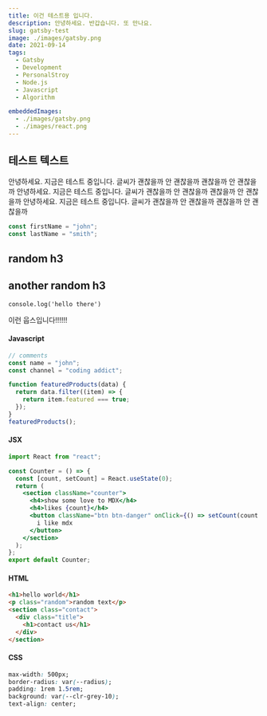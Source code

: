 ```yaml
---
title: 이건 테스트용 입니다.
description: 안녕하세요. 반갑습니다. 또 만나요.
slug: gatsby-test
image: ./images/gatsby.png
date: 2021-09-14
tags:
  - Gatsby
  - Development
  - PersonalStroy
  - Node.js
  - Javascript
  - Algorithm

embeddedImages:
  - ./images/gatsby.png
  - ./images/react.png
---
```



## 테스트 텍스트

안녕하세요. 지금은 테스트 중입니다. 글씨가 괜찮을까 안 괜찮을까 괜찮을까 안 괜찮을까 안녕하세요. 지금은 테스트 중입니다. 글씨가 괜찮을까
안 괜찮을까 괜찮을까 안 괜찮을까 안녕하세요. 지금은 테스트 중입니다. 글씨가 괜찮을까 안 괜찮을까 괜찮을까 안 괜찮을까

```js
const firstName = "john";
const lastName = "smith";
```

<GatsbyImage image={getImage(props.embeddedImages[0])} alt="random stuff" />

<GatsbyImage image={getImage(props.embeddedImages[1])} alt="random stuff2" />

<h2>random h3</h2>
<h2 title="true">another random h3</h2>

`console.log('hello there')`

<DecoDiv display="warning">이런 웁스입니다!!!!!!</DecoDiv>

#### Javascript

```js
// comments
const name = "john";
const channel = "coding addict";

function featuredProducts(data) {
  return data.filter((item) => {
    return item.featured === true;
  });
}
featuredProducts();
```

#### JSX

```jsx
import React from "react";

const Counter = () => {
  const [count, setCount] = React.useState(0);
  return (
    <section className="counter">
      <h4>show some love to MDX</h4>
      <h4>likes {count}</h4>
      <button className="btn btn-danger" onClick={() => setCount(count + 1)}>
        i like mdx
      </button>
    </section>
  );
};
export default Counter;
```

#### HTML

```html
<h1>hello world</h1>
<p class="random">random text</p>
<section class="contact">
  <div class="title">
    <h1>contact us</h1>
  </div>
</section>
```

#### CSS

```css
max-width: 500px;
border-radius: var(--radius);
padding: 1rem 1.5rem;
background: var(--clr-grey-10);
text-align: center;
```

